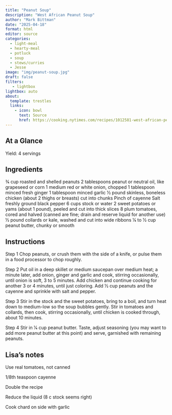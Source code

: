 ```yaml
---
title: "Peanut Soup"
description: "West African Peanut Soup"
author: "Mark Bittman"
date: "2025-04-18"
format: html
editor: source
categories:
  - light-meal
  - hearty-meal
  - potluck
  - soup
  - stews/curries
  - Jesse
image: "img/peanut-soup.jpg"
draft: false
filters:
   - lightbox
lightbox: auto
about:
  template: trestles
  links:
    - icon: bowl
      text: Source
      href: https://cooking.nytimes.com/recipes/1012581-west-african-peanut-soup-with-chicken
---
```


## At a Glance

Yield: 4 servings

## Ingredients

3⁄4 cup roasted and shelled peanuts
2 tablespoons peanut or neutral oil, like grapeseed or corn
1 medium red or white onion, chopped
1 tablespoon minced fresh ginger
1 tablespoon minced garlic
1⁄2 pound skinless, boneless
chicken (about 2 thighs or breasts) cut into chunks
Pinch of cayenne
Salt
freshly ground black pepper
6 cups stock or water
2 sweet potatoes or yams (about 1 pound), peeled and cut into thick slices
8 plum tomatoes, cored and halved
(canned are fine; drain and reserve
liquid for another use)
1⁄2 pound collards or kale, washed
and cut into wide ribbons
1⁄4 to 1⁄2 cup peanut butter, chunky
or smooth


## Instructions

Step 1
Chop peanuts, or crush them with the side of a knife, or pulse
them in a food processor to chop roughly.

Step 2
Put oil in a deep skillet or medium saucepan over medium heat; a
minute later, add onion, ginger and garlic and cook, stirring
occasionally, until onion is soft, 3 to 5 minutes. Add chicken and
continue cooking for another 3 or 4 minutes, until just coloring.
Add 1⁄2 cup peanuts and the cayenne and sprinkle with salt and
pepper.

Step 3
Stir in the stock and the sweet potatoes, bring to a boil, and turn
heat down to medium-low so the soup bubbles gently. Stir in
tomatoes and collards, then cook, stirring occasionally, until
chicken is cooked through, about 10 minutes.

Step 4
Stir in 1⁄4 cup peanut butter. Taste, adjust seasoning (you may
want to add more peanut butter at this point) and serve, 
garnished with remaining peanuts.

## Lisa's notes

Use real tomatoes, not canned

1/8th teaspoon cayenne

Double the recipe

Reduce the liquid (8 c stock seems right)

Cook chard on side with garlic